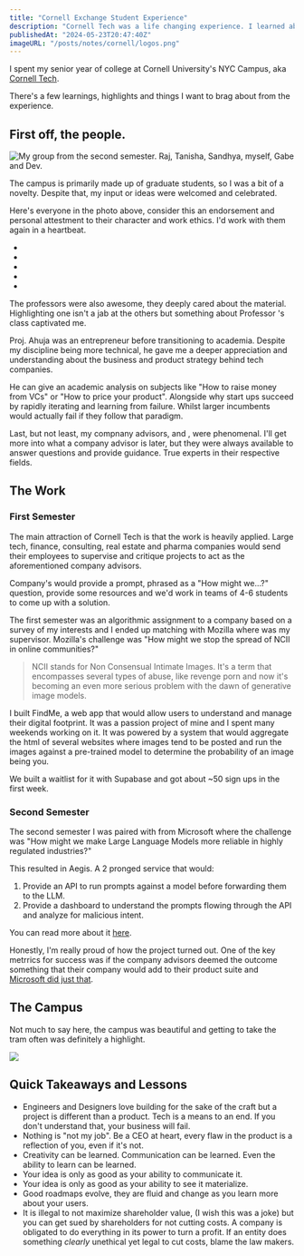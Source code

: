```yaml
---
title: "Cornell Exchange Student Experience"
description: "Cornell Tech was a life changing experience. I learned about product, business and academia in a way that was unmatched."
publishedAt: "2024-05-23T20:47:40Z"
imageURL: "/posts/notes/cornell/logos.png"
---
```


I spent my senior year of college at Cornell University's NYC Campus, aka [Cornell Tech](https://tech.cornell.edu/).

There's a few learnings, highlights and things I want to brag about from the experience.

## First off, the people.

<Image
  src="/posts/notes/cornell/people.jpg"
  alt="My group from the second semester. Raj, Tanisha, Sandhya, myself, Gabe and Dev."
  caption="My group from the second semester. Raj, Tanisha, Sandhya, myself, Gabe and Dev."
/>

The campus is primarily made up of graduate students, so I was a bit of a novelty. Despite that, my input or ideas were welcomed and celebrated.

Here's everyone in the photo above, consider this an endorsement and personal attestment to their character and work ethics. I'd work with them again in a heartbeat.
- <PersonLink name="Raj Sonani" url="https://www.linkedin.com/in/raj-vijayakumar/" />
- <PersonLink name="Tanisha Kulkarni" url="https://www.linkedin.com/in/tanisha-kulkarni/" />
- <PersonLink name="Sandhya Ramachandran" url="https://www.linkedin.com/in/sandhya-ramachandran-a2743b65/" />
- <PersonLink name="Dev Makker" url="https://www.linkedin.com/in/dev-makker/" />
- <PersonLink name="Gabriel Zhen" url="https://www.linkedin.com/in/gabrielzhen/" />

The professors were also awesome, they deeply cared about the material. Highlighting one isn't a jab at the others but something about Professor <PersonLink name="Guatam Ahuja" url="https://business.cornell.edu/faculty-research/faculty/ga337/" />'s class captivated me.

Proj. Ahuja was an entrepreneur before transitioning to academia. Despite my discipline being more technical, he gave me a deeper appreciation and understanding about the business and product strategy behind tech companies.

He can give an academic analysis on subjects like "How to raise money from VCs" or "How to price your product". Alongside why start ups succeed by rapidly iterating and learning from failure. Whilst larger incumbents would actually fail if they follow that paradigm.

Last, but not least, my compnany advisors, <PersonLink name="Tylea Richard" url="https://www.linkedin.com/in/tyleasimone/" /> and <PersonLink name="James Codella" url="https://www.linkedin.com/in/jamescodella/" />, were phenomenal. I'll get more into what a company advisor is later, but they were always available to answer questions and provide guidance. True experts in their respective fields.

## The Work

### First Semester

The main attraction of Cornell Tech is that the work is heavily applied. Large tech, finance, consulting, real estate and pharma companies would send their employees to supervise and critique projects to act as the aforementioned company advisors.

Company's would provide a prompt, phrased as a "How might we...?" question, provide some resources and we'd work in teams of 4-6 students to come up with a solution.

The first semester was an algorithmic assignment to a company based on a survey of my interests and I ended up matching with Mozilla where <PersonLink name="Tylea Richard" url="https://www.linkedin.com/in/tyleasimone/" /> was my supervisor. Mozilla's challenge was "How might we stop the spread of NCII in online communities?"

> NCII stands for Non Consensual Intimate Images. It's a term that encompasses several types of abuse, like revenge porn and now it's becoming an even more serious problem with the dawn of generative image models.

I built FindMe, a web app that would allow users to understand and manage their digital footprint. It was a passion project of mine and I spent many weekends working on it. It was powered by a system that would aggregate the html of several websites where images tend to be posted and run the images against a pre-trained model to determine the probability of an image being you.

We built a waitlist for it with Supabase and got about ~50 sign ups in the first week.

### Second Semester

The second semester I was paired with <PersonLink name="James Codella" url="https://www.linkedin.com/in/jamescodella/" /> from Microsoft where the challenge was "How might we make Large Language Models more reliable in highly regulated industries?"

This resulted in <Link href="/work/aegis">Aegis</Link>. A 2 pronged service that would:

1. Provide an API to run prompts against a model before forwarding them to the LLM.
2. Provide a dashboard to understand the prompts flowing through the API and analyze for malicious intent.

You can read more about it [here](https://dl.acm.org/doi/10.1145/3581137.3615808).

Honestly, I'm really proud of how the project turned out. One of the key metrrics for success was if the company advisors deemed the outcome something that their company would add to their product suite and [Microsoft did just that](https://azure.microsoft.com/en-us/products/ai-services/ai-content-safety).

## The Campus

Not much to say here, the campus was beautiful and getting to take the tram often was definitely a highlight.

<Image
  src="/posts/notes/cornell/tram.jpg"
/>

## Quick Takeaways and Lessons

- Engineers and Designers love building for the sake of the craft but a project is different than a product. Tech is a means to an end. If you don't understand that, your business will fail.
- Nothing is "not my job". Be a CEO at heart, every flaw in the product is a reflection of you, even if it's not.
- Creativity can be learned. Communication can be learned. Even the ability to learn can be learned.
- Your idea is only as good as your ability to communicate it.
- Your idea is only as good as your ability to see it materialize.
- Good roadmaps evolve, they are fluid and change as you learn more about your users.
- It is illegal to not maximize shareholder value, (I wish this was a joke) but you can get sued by shareholders for not cutting costs. A company is obligated to do everything in its power to turn a profit. If an entity does something _clearly_ unethical yet legal to cut costs, blame the law makers.
